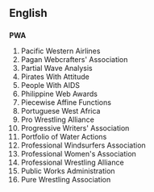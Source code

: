 ==English==
==={{initialism}}===
'''PWA'''

# Pacific Western Airlines
# Pagan Webcrafters' Association
# Partial Wave Analysis
# Pirates With Attitude
# People With AIDS
# Philippine Web Awards
# Piecewise Affine Functions
# Portuguese West Africa
# Pro Wrestling Alliance
# Progressive Writers' Association
# Portfolio of Water Actions
# Professional Windsurfers Association
# Professional Women's Association
# Professional Wrestling Alliance
# Public Works Administration
# Pure Wrestling Association